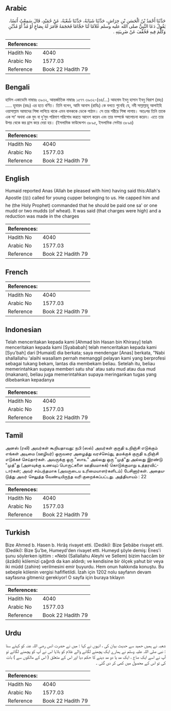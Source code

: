 ## Arabic


<div dir="rtl" lang="ar" style={{fontSize:'larger',backgroundColor:'#f8f9fa',padding:20}}>
حَدَّثَنَا أَحْمَدُ بْنُ الْحَسَنِ بْنِ خِرَاشٍ، حَدَّثَنَا شَبَابَةُ، حَدَّثَنَا شُعْبَةُ، عَنْ حُمَيْدٍ، قَالَ سَمِعْتُ أَنَسًا، يَقُولُ دَعَا النَّبِيُّ صلى الله عليه وسلم غُلاَمًا لَنَا حَجَّامًا فَحَجَمَهُ فَأَمَرَ لَهُ بِصَاعٍ أَوْ مُدٍّ أَوْ مُدَّيْنِ وَكَلَّمَ فِيهِ فَخُفِّفَ عَنْ ضَرِيبَتِهِ ‏.‏
</div>
<div style={{backgroundColor:'#f8f9fa',padding:20, marginBottom: 10}}><table> <thead> <tr> <th>References:</th> <th></th> </tr> </thead> <tbody><tr><td>Hadith No</td><td>4040</td></tr><tr><td>Arabic No</td><td>1577.03</td></tr><tr><td>Reference</td><td>Book 22 Hadith 79</td></tr></tbody></table></div>

## Bengali


<div dir="ltr" lang="bn" style={{fontSize:'larger',backgroundColor:'#f8f9fa',padding:20}}>
হাদিস একাডেমি নাম্বারঃ ৩৯৩২, আন্তর্জাতিক নাম্বারঃ ১৫৭৭ ৩৯৩২-(৬৪/...) আহমাদ ইবনু হাসান ইবনু খিরাশ (রহঃ) ..... হুমায়দ (রহঃ) এর হতে বর্ণিত। তিনি বলেন, আমি আনাস (রাযিঃ) কে বলতে শুনেছি যে, নবী সাল্লাল্লাহু আলাইহি ওয়াসাল্লাম আমাদের শিঙ্গা লাগিয়ে থাকে এমন বালককে ডেকে পাঠান। সে তার শরীরে শিঙ্গা লাগায়। অতঃপর তিনি তাকে এক সা’ অথবা এক মুদ বা দু’মুদ পরিমাণ পরিশোধ করতে আদেশ করেন এবং তার সম্পর্কে আলোচনা করেন। এতে তার উপর থেকে কর হ্রাস করে দেয়া হয়। (ইসলামিক ফাউন্ডেশন ৩৮৯৫, ইসলামিক সেন্টার ৩৮৯৪)
</div>
<div style={{backgroundColor:'#f8f9fa',padding:20, marginBottom: 10}}><table> <thead> <tr> <th>References:</th> <th></th> </tr> </thead> <tbody><tr><td>Hadith No</td><td>4040</td></tr><tr><td>Arabic No</td><td>1577.03</td></tr><tr><td>Reference</td><td>Book 22 Hadith 79</td></tr></tbody></table></div>

## English


<div dir="ltr" lang="en" style={{fontSize:'larger',backgroundColor:'#f8f9fa',padding:20}}>
Humaid reported Anas (Allah be pleased with him) having said this:Allah's Apostle (ﷺ) called for young cupper belonging to us. He capped him and he (the Holy Prophet) commanded that he should be paid one sa' or one mudd or two mudds (of wheat). It was said (that charges were high) and a reduction was made in the charges
</div>
<div style={{backgroundColor:'#f8f9fa',padding:20, marginBottom: 10}}><table> <thead> <tr> <th>References:</th> <th></th> </tr> </thead> <tbody><tr><td>Hadith No</td><td>4040</td></tr><tr><td>Arabic No</td><td>1577.03</td></tr><tr><td>Reference</td><td>Book 22 Hadith 79</td></tr></tbody></table></div>

## French


<div dir="ltr" lang="fr" style={{fontSize:'larger',backgroundColor:'#f8f9fa',padding:20}}>

</div>
<div style={{backgroundColor:'#f8f9fa',padding:20, marginBottom: 10}}><table> <thead> <tr> <th>References:</th> <th></th> </tr> </thead> <tbody><tr><td>Hadith No</td><td>4040</td></tr><tr><td>Arabic No</td><td>1577.03</td></tr><tr><td>Reference</td><td>Book 22 Hadith 79</td></tr></tbody></table></div>

## Indonesian


<div dir="ltr" lang="id" style={{fontSize:'larger',backgroundColor:'#f8f9fa',padding:20}}>
Telah menceritakan kepada kami [Ahmad bin Hasan bin Khirasy] telah menceritakan kepada kami [Syababah] telah menceritakan kepada kami [Syu'bah] dari [Humaid] dia berkata; saya mendengar [Anas] berkata, "Nabi shallallahu 'alaihi wasallam pernah memanggil pelayan kami yang berprofesi sebagai tukang bekam, lantas dia membekam beliau. Setelah itu, beliau memerintahkan supaya memberi satu sha' atau satu mud atau dua mud (makanan), beliau juga memerintahkan supaya meringankan tugas yang dibebankan kepadanya
</div>
<div style={{backgroundColor:'#f8f9fa',padding:20, marginBottom: 10}}><table> <thead> <tr> <th>References:</th> <th></th> </tr> </thead> <tbody><tr><td>Hadith No</td><td>4040</td></tr><tr><td>Arabic No</td><td>1577.03</td></tr><tr><td>Reference</td><td>Book 22 Hadith 79</td></tr></tbody></table></div>

## Tamil


<div dir="ltr" lang="ta" style={{fontSize:'larger',backgroundColor:'#f8f9fa',padding:20}}>
அனஸ் (ரலி) அவர்கள் கூறியதாவது: நபி (ஸல்) அவர்கள் குருதி உறிஞ்சி எடுக்கும் எங்கள் அடிமை (ஊழியர்) ஒருவரை அழைத்து வரச்செய்து, தமக்குக் குருதி உறிஞ்சி எடுக்கச் செய்தார்கள். அவருக்கு ஒரு "ஸாஉ" அல்லது ஒரு "முத்"து அல்லது இரண்டு "முத்"து (அளவுக்கு உணவுப் பொருட்களை ஊதியமாகக்) கொடுக்குமாறு உத்தரவிட்டார்கள்; அவர் சம்பந்தமாக (அவருடைய உரிமையாளர்களிடம்) பேசினார்கள். அதையடுத்து அவர் செலுத்த வேண்டியிருந்த வரி குறைக்கப்பட்டது. அத்தியாயம் : 22
</div>
<div style={{backgroundColor:'#f8f9fa',padding:20, marginBottom: 10}}><table> <thead> <tr> <th>References:</th> <th></th> </tr> </thead> <tbody><tr><td>Hadith No</td><td>4040</td></tr><tr><td>Arabic No</td><td>1577.03</td></tr><tr><td>Reference</td><td>Book 22 Hadith 79</td></tr></tbody></table></div>

## Turkish


<div dir="ltr" lang="tr" style={{fontSize:'larger',backgroundColor:'#f8f9fa',padding:20}}>
Bize Ahmed b. Hasen b. Hırâş rivayet etti. (Dediki): Bize Şebâbe rivayet etti. (Dediki): Bize Şu'be, Humeyd'den rivayet etti. Humeyd şöyle demiş: Enes'i şunu söylerken işittim : «Nebi (Sallallahu Aleyhi ve Sellem) bizim haccâm bir (âzâdlı) kölemizi çağırdı da kan aldırdı; ve kendisine bir ölçek yahut bir veya iki müdd (zahire) verilmesini emir buyurdu. Hem onun hakkında konuştu. Bu sebeple kölenin vergisi hafifletildi. İzah için 1202 nolu sayfanın devam sayfasına gitmeniz gerekiyor! O sayfa için buraya tıklayın
</div>
<div style={{backgroundColor:'#f8f9fa',padding:20, marginBottom: 10}}><table> <thead> <tr> <th>References:</th> <th></th> </tr> </thead> <tbody><tr><td>Hadith No</td><td>4040</td></tr><tr><td>Arabic No</td><td>1577.03</td></tr><tr><td>Reference</td><td>Book 22 Hadith 79</td></tr></tbody></table></div>

## Urdu


<div dir="rtl" lang="ur" style={{fontSize:'larger',backgroundColor:'#f8f9fa',padding:20}}>
شعبہ نے ہمیں حمید سے حدیث بیان کی ، انہوں نے کہا : میں نے حضرت انس رضی اللہ عنہ کو کہتے سنا : نبی صلی اللہ علیہ وسلم نے ہمارے ایک پچھنے لگانے والے غلام کو بلایا اس نے آپ کو پچھنے لگائے تو آپ نے اسے ایک صاع ، ایک مد یا دو مد دینے کا حکم دیا اور اس کے متعلق ( اس کے مالکوں سے ) بات کی تو اس کے محصول میں کمی کر دی گئی ۔
</div>
<div style={{backgroundColor:'#f8f9fa',padding:20, marginBottom: 10}}><table> <thead> <tr> <th>References:</th> <th></th> </tr> </thead> <tbody><tr><td>Hadith No</td><td>4040</td></tr><tr><td>Arabic No</td><td>1577.03</td></tr><tr><td>Reference</td><td>Book 22 Hadith 79</td></tr></tbody></table></div>
